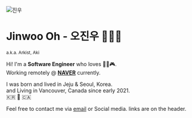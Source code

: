 <style>{`
.pic {
  border-radius: 100%;
}
@media (max-width: 640px) {
  .pic {
    display: block;
    margin: 0 auto;
  }
}
`}</style>

<picture>
  <source media="(max-width: 640px)" srcset="https://ko.gravatar.com/userimage/12310251/6955fca916f4b53db4490db97f55381d.jpg" />
  <img src="https://ko.gravatar.com/userimage/12310251/6955fca916f4b53db4490db97f55381d.jpg?size=200" alt="진우" className="pic" />
</picture>

# Jinwoo Oh - 오진우 🧑🏻‍💻
<small>a.k.a. Arkist, Aki</small>

Hi! I'm a __Software Engineer__ who loves 🎸🎶🎮.  
Working remotely @ __[NAVER](https://naver.com)__ currently.

I was born and lived in Jeju & Seoul, Korea.   
and Living in Vancouver, Canada since early 2021.  
🇰🇷 🛫️ 🇨🇦

Feel free to contact me via [email](mailto:arkist@gmail.com) or Social media. links are on the header.
